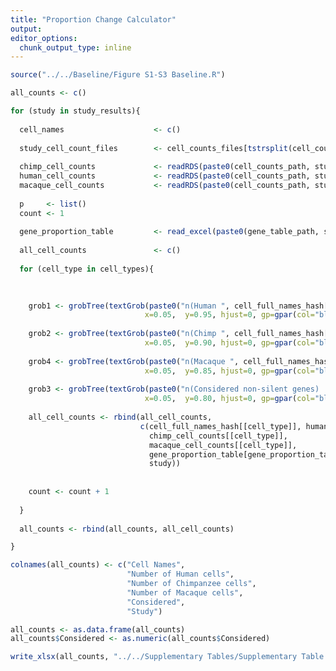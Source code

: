 ```yaml
---
title: "Proportion Change Calculator"
output: 
editor_options: 
  chunk_output_type: inline
---
```


```r

source("../../Baseline/Figure S1-S3 Baseline.R")

```

```r
all_counts <- c()

for (study in study_results){
  
  cell_names                    <- c()
  
  study_cell_count_files        <- cell_counts_files[tstrsplit(cell_counts_files, "_")[[1]] %in% study]
  
  chimp_cell_counts             <- readRDS(paste0(cell_counts_path, study_cell_count_files[1]))
  human_cell_counts             <- readRDS(paste0(cell_counts_path, study_cell_count_files[2]))
  macaque_cell_counts           <- readRDS(paste0(cell_counts_path, study_cell_count_files[3]))
  
  p     <- list()
  count <- 1
  
  gene_proportion_table         <- read_excel(paste0(gene_table_path, study, "_Figure_S1_to_S3_gene_table.xlsx"))
  
  all_cell_counts               <- c()
  
  for (cell_type in cell_types){
    

    
    grob1 <- grobTree(textGrob(paste0("n(Human ", cell_full_names_hash[[cell_type]], " cells) :", human_cell_counts[[cell_type]]), 
                              x=0.05,  y=0.95, hjust=0, gp=gpar(col="black", fontsize=8, fontface="bold")))
    
    grob2 <- grobTree(textGrob(paste0("n(Chimp ", cell_full_names_hash[[cell_type]], " cells)  :", chimp_cell_counts[[cell_type]]), 
                              x=0.05,  y=0.90, hjust=0, gp=gpar(col="black", fontsize=8, fontface="bold")))
    
    grob4 <- grobTree(textGrob(paste0("n(Macaque ", cell_full_names_hash[[cell_type]], " cells)  :", macaque_cell_counts[[cell_type]]), 
                              x=0.05,  y=0.85, hjust=0, gp=gpar(col="black", fontsize=8, fontface="bold")))
    
    grob3 <- grobTree(textGrob(paste0("n(Considered non-silent genes) :", gene_proportion_table[gene_proportion_table$...1 == cell_type, "Considered Genes"]), 
                              x=0.05,  y=0.80, hjust=0, gp=gpar(col="black", fontsize=8, fontface="bold")))
    
    all_cell_counts <- rbind(all_cell_counts,
                             c(cell_full_names_hash[[cell_type]], human_cell_counts[[cell_type]],
                               chimp_cell_counts[[cell_type]],
                               macaque_cell_counts[[cell_type]],
                               gene_proportion_table[gene_proportion_table$...1 == cell_type, "Considered Genes"],
                               study))
    
    
    count <- count + 1
    
  }
  
  all_counts <- rbind(all_counts, all_cell_counts)

}

colnames(all_counts) <- c("Cell Names",
                          "Number of Human cells",
                          "Number of Chimpanzee cells",
                          "Number of Macaque cells",
                          "Considered",
                          "Study")

all_counts <- as.data.frame(all_counts)
all_counts$Considered <- as.numeric(all_counts$Considered)

```
```r
write_xlsx(all_counts, "../../Supplementary Tables/Supplementary Table 0.xlsx")
```


